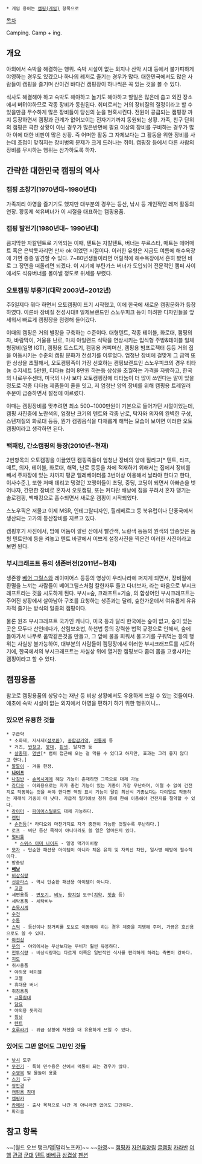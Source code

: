  * 게임 용어는 [[캠핑(게임)]] 항목으로

[[목차]]

Camping. Camp + ing.

== 개요 ==
야외에서 숙박을 해결하는 행위. 숙박 시설이 없는 외지나 산악 시대 등에서 불가피하게 야영하는 경우도 있겠으나 하나의 레저로 즐기는 경우가 많다. 대한민국에서도 많은 사람들이 캠핑을 즐기며 산이건 바다건 캠핑장이 하나씩은 꼭 있는 것을 볼 수 있다.

식사도 해결해야 하고 숙박도 해야하고 놀기도 해야하고 할일은 많은데 춥고 외진 장소에서 버텨야하므로 각종 장비가 동원된다. 취미로서는 거의 장비질의 절정이라고 할 수 있을만큼 무수하게 많은 장비들이 당신의 눈을 현혹시킨다. 전원이 공급되는 캠핑장 까지 등장하면서 캠핑과 관계가 없어보이는 전자기기까지 동원되는 상황. 가족, 친구 단위의 캠핑은 극한 상황이 아닌 경우가 많은반면에 필요 이상의 장비를 구비하는 경우가 많아 이에 대한 비판이 많은 상황. 즉 어떠한 활동 그 자체보다는 그 활동을 위한 장비를 사는데 초점이 맞춰지는 장비병의 문제가 크게 드러나는 취미. 캠핑장 등에서 다른 사람의 장비를 무시하는 행위는 삼가하도록 하자. 

== 간략한 대한민국 캠핑의 역사 ==
=== 캠핑 초창기(1970년대~1980년대) ===
가족끼리 야영을 즐기기도 했지만 대부분의 경우는 등산, 낚시 등 개인적인 레저 활동의 연장. 황동제 석유버너가 이 시절을 대표하는 캠핑용품.

=== 캠핑 발전기(1980년대~ 1990년대) ===
큼지막한 자칼텐트로 기억되는 이때, 텐트는 자칼텐트, 버너는 부르스타, 매트는 에어매트 혹은 은박돗자리면 만사 ok 이었던 시절이다. 이러한 유형은 지금도 여름에 해수욕장에 가면 종종 발견할 수 있다. 7~80년생들이라면 어릴적에 해수욕장에서 흔히 봤던 바로 그 장면을 떠올리면 되겠다. 이 시기에 부탄가스 버너가 도입되어 전문적인 캠퍼 사이에서도 석유버너를 몰아낼 정도로 위세를 부렸다.

=== 오토캠핑 부흥기(대략 2003년~2012년) ===
주5일제다 뭐다 하면서 오토캠핑이 뜨기 시작했고, 이에 한국에 새로운 캠핑문화가 등장하였다. 이른바 장비질 전성시대!! 일제브랜드인 스노우피크 등이 미려한 디자인들을 앞세워서 빠르게 캠핑장을 점령해 들어갔다.

이때의 캠핑은 거의 별장을 구축하는 수준이다. 대형텐트, 각종 테이블, 화로대, 캠핑의자, 바람막이, 겨울용 난로, 마치 아일랜드 식탁을 연상시키는 입식형 주방&테이블 일체형장비(일명 IGT), 캠핑용 토스트기, 캠핑용 커피머신, 캠핑용 빔프로젝터 등등 거의 집을 이동시키는 수준의 캠핑 문화가 전성기를 이루었다. 엄청난 장비에 걸맞게 그 금액 또한 상상을 초월해서, 오토캠핑족이 가장 선호하는 캠핑브랜드인 스노우피크의 경우 티타늄 수저세트 5만원, 티타늄 컵이 8만원 하는등 상상을 초월하는 가격을 자랑하고, 한국의 나로우주센터, 미국의 나사 보다 오토캠핑장에 티타늄이 더 많이 쓰인다는 말이 있을 정도로 각종 티타늄 제품들이 줄을 잇고, 저 엄청난 양의 장비를 위해 캠핑용 트레일러 주문이 급증하면서 절정에 이르렀다.

이때는 캠핑장비를 맞추려면 최소 500~1000만원이 기본으로 들어가던 시절이었는데, 캠핑 사진중에 노란색의, 엄청난 크기의 텐트와 각종 난로, 탁자와 의자의 완벽한 구성, 스텐재질의 화로대 등등, 뭔가 캠핑음식을 다채롭게 해먹는 모습이 보이면 이러한 오토캠핑이라고 생각하면 된다.
=== 백패킹, 간소캠핑의 등장(2010년~현재) ===
2번항목의 오토캠핑을 이끌었던 캠핑족들이 엄청난 장비의 양에 질리고[* 텐트, 타프, 매트, 의자, 테이블, 화로대, 해먹, 난로 등등을 차에 적재하기 위해서는 집에서 장비를 빼서 주차장에 있는 차까지 평균 엘레베이터를 3번이상 이용해서 날라야 한다고 한다, 이사수준.], 또한 저때 데리고 댕겼던 꼬맹이들이 초딩, 중딩, 고딩이 되면서 아빠손을 벗어나자, 간편한 장비로 혼자서 오토캠핑, 또는 커다란 배낭에 짐을 꾸려서 혼자 댕기는 솔로캠핑, 백패킹으로 흡수되면서 새로운 캠핑이 시작되었다.

스노우픽은 저물고 이제 MSR, 인테그랄디자인, 힐레베르그 등 북유럽이나 단풍국에서 생산되는 고가의 등산장비를 지르고 있다.

캠핑후기 사진에서, 밤에 어둠이 깔린 산에서 빨간색, 노랑색 등등의 원색의 앙증맞은 돔형 텐트안에 등을 켜놓고 텐트 바깥에서 이쁘게 설정사진을 찍은건 이러한 사진이라고 보면 된다.

=== 부시크래프트 등의 생존버전(2011년~현재) ===
생존왕 [[베어 그릴스]]와 레이미어스 등등의 영상이 우리나라에 퍼지게 되면서, 장비질에 환멸을 느끼는 사람들이 베어그릴스처럼 칼한자루 들고 다녀보자, 라는 마음으로 부시크래프트라는 것을 시도하게 된다. 부시=숲, 크래프트=기술, 의 합성어인 부시크래프트는 주어진 상황에서 살아남아 구조를 요청하는 생존과는 달리, 숲한가운데서 여유롭게 유유자적 즐기는 방식의 일종의 캠핑이다.

물론 원조 부시크래프트 국가인 캐나다, 미국 등과 달리 한국에는 숲이 없고, 숲이 있는 곳은 모두다 산인데다가, 산림보호법, 하천법 등의 강력한 법적 규정으로 인해서, 숲에 들아가서 나무로 움막같은것을 만들고, 그 앞에 불을 피워서 물고기를 구워먹는 등의 행위는 사실상 불가능하여, 대부분의 사람들이 캠핑장에서 이러한 부시크래프트를 시도하기에, 한국에서의 부시크래프트는 사실상 위에 열거한 캠핑보다 좀더 몸을 고생시키는 캠핑이라고 할 수 있다.

== 캠핑용품 ==
참고로 캠핑용품의 상당수는 재난 등 비상 상황에서도 유용하게 쓰일 수 있는 것들이다. 애초에 숙박 시설이 없는 외지에서 야영을 편하기 하기 위한 행위이니...
 
=== 있으면 유용한 것들 ===
 * 구급약
  * 소화제, 지사제([[정로환]]), [[종합감기약]], [[진통제]] 등
  * 거즈, [[반창고]], [[붕대]], [[핀셋]], 탈지면 등
  * [[살충제]], [[명반]][* 뱀이 접근해 오는 걸 막을 수 있다고 하지만, 효과는 그리 좋지 않다고 한다.]
 * [[깔깔이]] - 겨울 한정.
 * '''[[나이프]]''' 
 * [[나침반]] - [[손목시계]]에 해당 기능이 존재하면 그쪽으로 대체 가능
 * [[라디오]] - 야외용으로는 자가 충전 기능이 있는 기종이 가장 무난하며, 어쩔 수 없이 건전지로 작동하는 것을 써야 한다면 액정 표시 기능이 달린 최신식 기종보다는 다이얼로 작동하는 재래식 기종이 더 낫다. 가급적 일기예보 청취 등에 한해 이용해야 건전지를 절약할 수 있다. 
 * [[라이터]] - [[파이어스틸]]로도 대체 가능하다.
 * [[랜턴]]
  * [[손전등]][* 라디오와 마찬가지로 자가 충전이 가능한 것일수록 무난하다.]
 * 로프 - 비단 등산 목적이 아니더라도 쓸 일은 얼마든지 있다.
 * [[멀티툴]]
    * [[스위스 아미 나이프]] - 일명 맥가이버칼
 * [[모자]] - 단순한 패션용 아이템이 아니라 체온 유지 및 자외선 차단, 일사병 예방에 필수적이다.
 * 방충망
 * '''[[배낭]]'''
 * [[비상식량]]
 * [[선글라스]] - 역시 단순한 패션용 아이템이 아니다.
  * [[고글]]
 * 세면용품 - [[면도기]], [[비누]], [[양치질]] 도구([[치약]], [[칫솔]] 등)
 * 세탁용품 - 세탁비누
 * [[손목시계]] 
 * [[수건]]
 * [[수통]]
 * [[스틱]] - 등산이나 장거리를 도보로 이동해야 하는 경우 체중을 지탱해 주며, 가끔은 호신용으로도 쓸 수 있다.
 * [[야전삽]]
 * [[우의]] - 야외에서는 우산보다는 우비가 훨씬 유용하다.
 * [[전투식량]] - 비상식량과는 다르게 이쪽은 일반적인 식사를 편리하게 하려는 측면이 강하다.
 * [[지도]]
 * 취사용품
  * 야외용 테이블
  * 코펠
  * 휴대용 버너
 * 취침용품
  * [[그물침대]]
  * [[담요]]
  * 야외용 돗자리
  * [[침낭]]
  * [[천막|텐트]]
 * [[호루라기]] - 위급 상황에 처했을 대 유용하게 쓰일 수 있다.

=== 있어도 그만 없어도 그만인 것들 ===
 * [[낚시]] 도구
 * [[무전기]] - 특히 민수용은 산에서 먹통이 되는 경우가 많다.
 * [[수영복]] 및 물놀이 용품
 * [[스키]] 도구
 * [[쌍안경]]
 * [[라꾸라꾸 침대|캠핑용 침대]]
 * [[캠핑카]]
 * [[카메라]] - 출사 목적으로 나간 게 아니라면 없어도 그만이다.
 * 파라솔

== 참고 항목 ==

~~[월드 오브 탱크/맵|말리노프카]~~
~~[[아영]]~~
[[캠핑카]]
[[자연휴양림]]
[[글램핑]]
[[카라반]]
[[여행]]
[[관광]]
[[군대]]
[[텐트]]
[[바베큐]]
[[삼겹살]]
[[펜션]]


